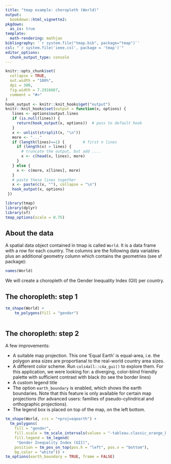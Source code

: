 ```yaml
---
title: "tmap example: choropleth (World)"
output: 
  bookdown::html_vignette2:
pkgdown:
  as_is: true
template:
  math-rendering: mathjax
bibliography: '`r system.file("tmap.bib", package="tmap")`'
csl: "`r system.file('ieee.csl', package = 'tmap')`"
editor_options: 
  chunk_output_type: console
---
```


```r
knitr::opts_chunk$set(
  collapse = TRUE,
  out.width = "100%",
  dpi = 300,
  fig.width = 7.2916667,
  comment = "#>"
)
hook_output <- knitr::knit_hooks$get("output")
knitr::knit_hooks$set(output = function(x, options) {
   lines <- options$output.lines
   if (is.null(lines)) {
     return(hook_output(x, options))  # pass to default hook
   }
   x <- unlist(strsplit(x, "\n"))
   more <- "..."
   if (length(lines)==1) {        # first n lines
     if (length(x) > lines) {
       # truncate the output, but add ....
       x <- c(head(x, lines), more)
     }
   } else {
     x <- c(more, x[lines], more)
   }
   # paste these lines together
   x <- paste(c(x, ""), collapse = "\n")
   hook_output(x, options)
 })

```

```r
library(tmap)
library(dplyr)
library(sf)
tmap_options(scale = 0.75)
```


## About the data

A spatial data object contained in tmap is called `World`. It is a data frame with a row for each country. The columns are the following data variables plus an additional geometry column which contains the geometries (see sf package):

```r
names(World)
```

We will create a choropleth of the Gender Inequality Index (GII) per country.

## The choropleth: step 1

```r
tm_shape(World) +
    tm_polygons(fill = "gender")
	
```

## The choropleth: step 2

A few improvements:

* A suitable map projection. This one 'Equal Earth' is equal-area, i.e. the polygon area sizes are proportianal to the real-world country area sizes.
* A different color scheme. Run `cols4all::c4a_gui()` to explore them. For this application, we were looking for: a diverging, color-blind friendly palette with sufficient contrast with black (to see the border lines)
* A custom legend title
* The option `earth_boundary` is enabled, which shows the earth boundaries. Note that this feature is only available for certain map projections (for advanced users: families of pseudo-cylindrical and orthographic projections).
* The legend box is placed on top of the map, on the left bottom.

```r
tm_shape(World, crs = "+proj=eqearth") +
  tm_polygons(
    fill = "gender",
    fill.scale = tm_scale_intervals(values = "-tableau.classic_orange_blue"),
    fill.legend = tm_legend(
     "Gender Inequality Index (GII)", 
    position = tm_pos_on_top(pos.h = "left", pos.v = "bottom"), 
    bg.color = "white")) +
tm_options(earth_boundary = TRUE, frame = FALSE)
```
